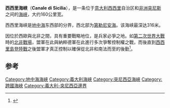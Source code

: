 {{Infobox body of water

| name               = 西西里海峡

<!--    Images     -->

| image              = 

| alt                = 

| caption            = 

| image_bathymetry   = Strait of Sicily map.png

| alt_bathymetry     = 

| caption_bathymetry = 西西里海峡的位置

<!--    Stats      -->

| location           = 

| coords             = {{coord|37.20|N|11.20|E|scale:50000|display=inline,title}}

| type               = 

| inflow             =

| outflow            =

| catchment          =

| basin_countries    = [[意大利|意大利]]、[[突尼西亞|突尼西亞]]

| length             =

| width              = {{convert|145|km|mi}}

| depth              =

| max-depth          = {{convert|316|meters|ft}}

| islands            =

<!--      Map      -->

| pushpin_map             = Europe

| pushpin_label_position  = 

| pushpin_map_alt         = 

| pushpin_map_caption     = 

}}
'''西西里海峡'''（'''Canale di Sicilia'''），是一条位于[[意大利|意大利]][[西西里|西西里]]自治区和[[非洲|非洲]][[突尼斯|突尼斯]]之间的[[海峡|海峡]]，大约160公里宽。

西西里海峡是[[地中海|地中海]]东西部的分界，西北部为[[第勒尼安海|第勒尼安海]]。该海峡最深达316米。

因位於西歐與北非之間，具有重要戰略地位，是兵家必爭之地。如[[第二次世界大戰|第二次世界大戰]]時的[[北非戰場|北非戰場]]，盟軍在此與納粹德軍在此進行多次爭奪控制權之戰，而後直到[[西西里島登陸戰|西西里島登陸戰]]之後盟軍才真正控制以確保從北非和南法而至的後勤<ref>{{Cite book|title=天风海涛楼札记|last=朱偰著|first=|publisher=北京：中华书局|year=2009.06|isbn=978-7-101-06720-0|location=|pages=114}}</ref>。

==参考==
{{reflist}}

{{DEFAULTSORT:Sicilia}}
[[Category:地中海海峽|Category:地中海海峽]]
[[Category:義大利海峽|Category:義大利海峽]]
[[Category:突尼西亞海峽|Category:突尼西亞海峽]]
[[Category:跨國海峽|Category:跨國海峽]]
[[Category:義大利-突尼西亞邊界|Category:義大利-突尼西亞邊界]]